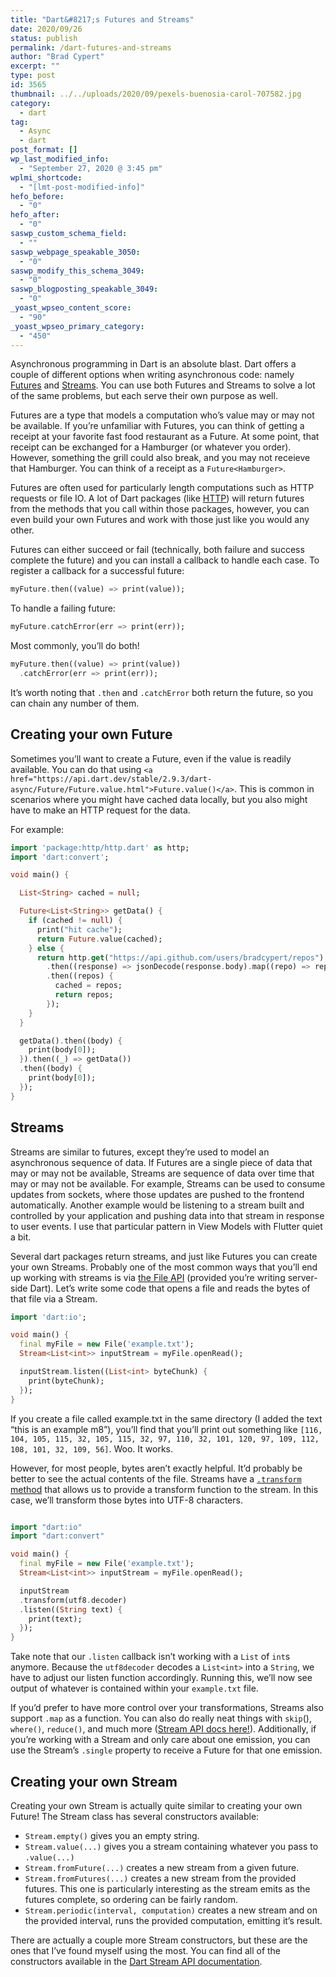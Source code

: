 ```yaml
---
title: "Dart&#8217;s Futures and Streams"
date: 2020/09/26
status: publish
permalink: /dart-futures-and-streams
author: "Brad Cypert"
excerpt: ""
type: post
id: 3565
thumbnail: ../../uploads/2020/09/pexels-buenosia-carol-707582.jpg
category:
  - dart
tag:
  - Async
  - dart
post_format: []
wp_last_modified_info:
  - "September 27, 2020 @ 3:45 pm"
wplmi_shortcode:
  - "[lmt-post-modified-info]"
hefo_before:
  - "0"
hefo_after:
  - "0"
saswp_custom_schema_field:
  - ""
saswp_webpage_speakable_3050:
  - "0"
saswp_modify_this_schema_3049:
  - "0"
saswp_blogposting_speakable_3049:
  - "0"
_yoast_wpseo_content_score:
  - "90"
_yoast_wpseo_primary_category:
  - "450"
---
```


Asynchronous programming in Dart is an absolute blast. Dart offers a couple of different options when writing asynchronous code: namely [Futures](https://api.dart.dev/stable/2.9.3/dart-async/Future-class.html) and [Streams](https://api.dart.dev/stable/2.9.3/dart-async/Stream-class.html). You can use both Futures and Streams to solve a lot of the same problems, but each serve their own purpose as well.

Futures are a type that models a computation who’s value may or may not be available. If you’re unfamiliar with Futures, you can think of getting a receipt at your favorite fast food restaurant as a Future. At some point, that receipt can be exchanged for a Hamburger (or whatever you order). However, something the grill could also break, and you may not receieve that Hamburger. You can think of a receipt as a `Future<Hamburger>`.

Futures are often used for particularly length computations such as HTTP requests or file IO. A lot of Dart packages (like [HTTP](https://pub.dev/packages/http)) will return futures from the methods that you call within those packages, however, you can even build your own Futures and work with those just like you would any other.

Futures can either succeed or fail (technically, both failure and success complete the future) and you can install a callback to handle each case. To register a callback for a successful future:

```dart
myFuture.then((value) => print(value));
```

To handle a failing future:

```dart
myFuture.catchError(err => print(err));
```

Most commonly, you’ll do both!

```dart
myFuture.then((value) => print(value))
  .catchError(err => print(err));
```

It’s worth noting that `.then` and `.catchError` both return the future, so you can chain any number of them.

## Creating your own Future

Sometimes you’ll want to create a Future, even if the value is readily available. You can do that using `<a href="https://api.dart.dev/stable/2.9.3/dart-async/Future/Future.value.html">Future.value()</a>`. This is common in scenarios where you might have cached data locally, but you also might have to make an HTTP request for the data.

For example:

```dart
import 'package:http/http.dart' as http;
import 'dart:convert';

void main() {

  List<String> cached = null;

  Future<List<String>> getData() {
    if (cached != null) {
      print("hit cache");
      return Future.value(cached);
    } else {
      return http.get("https://api.github.com/users/bradcypert/repos")
        .then((response) => jsonDecode(response.body).map((repo) => repo['name']).toList().cast<String>())
        .then((repos) {
          cached = repos;
          return repos;
        });
    }
  }

  getData().then((body) {
    print(body[0]);
  }).then((_) => getData())
  .then((body) {
    print(body[0]);
  });
}
```

## Streams

Streams are similar to futures, except they’re used to model an asynchronous sequence of data. If Futures are a single piece of data that may or may not be available, Streams are sequence of data over time that may or may not be available. For example, Streams can be used to consume updates from sockets, where those updates are pushed to the frontend automatically. Another example would be listening to a stream built and controlled by your application and pushing data into that stream in response to user events. I use that particular pattern in View Models with Flutter quiet a bit.

Several dart packages return streams, and just like Futures you can create your own Streams. Probably one of the most common ways that you’ll end up working with streams is via [the File API](https://api.dart.dev/stable/2.9.3/dart-io/File-class.html) (provided you’re writing server-side Dart). Let’s write some code that opens a file and reads the bytes of that file via a Stream.

```dart
import 'dart:io';

void main() {
  final myFile = new File('example.txt');
  Stream<List<int>> inputStream = myFile.openRead();

  inputStream.listen((List<int> byteChunk) {
    print(byteChunk);
  });
}
```

If you create a file called example.txt in the same directory (I added the text “this is an example m8”), you’ll find that you’ll print out something like `[116, 104, 105, 115, 32, 105, 115, 32, 97, 110, 32, 101, 120, 97, 109, 112, 108, 101, 32, 109, 56]`. Woo. It works.

However, for most people, bytes aren’t exactly helpful. It’d probably be better to see the actual contents of the file. Streams have a [`.transform` method](https://api.dart.dev/stable/2.9.3/dart-async/Stream/transform.html) that allows us to provide a transform function to the stream. In this case, we’ll transform those bytes into UTF-8 characters.

```dart

import "dart:io"
import "dart:convert"

void main() {
  final myFile = new File('example.txt');
  Stream<List<int>> inputStream = myFile.openRead();

  inputStream
  .transform(utf8.decoder)
  .listen((String text) {
    print(text);
  });
}

```

Take note that our `.listen` callback isn’t working with a `List` of `int`s anymore. Because the `utf8decoder` decodes a `List<int>` into a `String`, we have to adjust our listen function accordingly. Running this, we’ll now see output of whatever is contained within your `example.txt` file.

If you’d prefer to have more control over your transformations, Streams also support `.map` as a function. You can also do really neat things with `skip`(), `where()`, `reduce()`, and much more ([Stream API docs here!](https://api.dart.dev/stable/2.9.3/dart-async/Stream-class.html)). Additionally, if you’re working with a Stream and only care about one emission, you can use the Stream’s `.single` property to receive a Future for that one emission.

## Creating your own Stream

Creating your own Stream is actually quite similar to creating your own Future! The Stream class has several constructors available:

- `Stream.empty()` gives you an empty string.
- `Stream.value(...)` gives you a stream containing whatever you pass to `.value(...)`
- `Stream.fromFuture(...)` creates a new stream from a given future.
- `Stream.fromFutures(...)` creates a new stream from the provided futures. This one is particularly interesting as the stream emits as the futures complete, so ordering can be fairly random.
- `Stream.periodic(interval, computation)` creates a new stream and on the provided interval, runs the provided computation, emitting it’s result.

There are actually a couple more Stream constructors, but these are the ones that I’ve found myself using the most. You can find all of the constructors available in the [Dart Stream API documentation](https://api.dart.dev/stable/2.9.3/dart-async/Stream-class.html).

